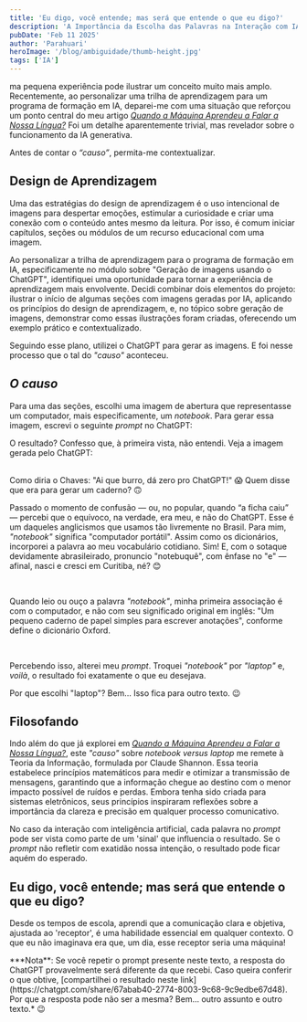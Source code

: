 ```yaml
---
title: 'Eu digo, você entende; mas será que entende o que eu digo?'
description: 'A Importância da Escolha das Palavras na Interação com IA.'
pubDate: 'Feb 11 2025'
author: 'Parahuari'
heroImage: '/blog/ambiguidade/thumb-height.jpg'
tags: ['IA']
---
```


<CapitalLetter letter='U' />ma pequena experiência pode ilustrar um conceito muito mais amplo. Recentemente, ao personalizar uma trilha de aprendizagem para um programa de formação em IA, deparei-me com uma situação que reforçou um ponto central do meu artigo [*Quando a Máquina Aprendeu a Falar a Nossa Língua?*](../maquina-falar-nossa-lingua/) Foi um detalhe aparentemente trivial, mas revelador sobre o funcionamento da IA generativa.

Antes de contar o *“causo”*, permita-me contextualizar.

## Design de Aprendizagem
Uma das estratégias do design de aprendizagem é o uso intencional de imagens para despertar emoções, estimular a curiosidade e criar uma conexão com o conteúdo antes mesmo da leitura. Por isso, é comum iniciar capítulos, seções ou módulos de um recurso educacional com uma imagem.

Ao personalizar a trilha de aprendizagem para o programa de formação em IA, especificamente no módulo sobre "Geração de imagens usando o ChatGPT", identifiquei uma oportunidade para tornar a experiência de aprendizagem mais envolvente. Decidi combinar dois elementos do projeto: ilustrar o início de algumas seções com imagens geradas por IA, aplicando os princípios do design de aprendizagem, e, no tópico sobre geração de imagens, demonstrar como essas ilustrações foram criadas, oferecendo um exemplo prático e contextualizado.

Seguindo esse plano, utilizei o ChatGPT para gerar as imagens. E foi nesse processo que o tal do *"causo"* aconteceu.

## *O causo*
Para uma das seções, escolhi uma imagem de abertura que representasse um computador, mais especificamente, um *notebook*. Para gerar essa imagem, escrevi o seguinte *prompt* no ChatGPT:

<center>
<Imagem img='/blog/ambiguidade/prompt.jpg'/>
</center>

O resultado? Confesso que, à primeira vista, não entendi. Veja a imagem gerada pelo ChatGPT: 
<center>
<Imagem img='/blog/ambiguidade/imagem-notebook.jpg'/>
</center>
<br />
Como diria o Chaves: "Ai que burro, dá zero pro ChatGPT!" 😱 Quem disse que era para gerar um caderno? 🙃

Passado o momento de confusão — ou, no popular, quando “a ficha caiu” — percebi que o equívoco, na verdade, era meu, e não do ChatGPT. Esse é um daqueles anglicismos que usamos tão livremente no Brasil. Para mim, *"notebook"* significa "computador portátil". Assim como os dicionários, incorporei a palavra ao meu vocabulário cotidiano. Sim! E, com o sotaque devidamente abrasileirado, pronuncio "notebuquê", com ênfase no "e" — afinal, nasci e cresci em Curitiba, né? 😊

<Imagem img='/blog/ambiguidade/priberam-notebook.png' caption='Resultado da consulta ao Dicionário Priberam Online.' />
<br />

Quando leio ou ouço a palavra *"notebook"*, minha primeira associação é com o computador, e não com seu significado original em inglês: "Um pequeno caderno de papel simples para escrever anotações", conforme define o dicionário Oxford.

<Imagem img='/blog/ambiguidade/oxford-notebook.png' caption='Resultado da consulta ao Oxford Advanced American Dictionary.' />
<br />

Percebendo isso, alterei meu *prompt*. Troquei *"notebook"* por *"laptop"* e, *voilà*, o resultado foi exatamente o que eu desejava.
<center>
<Imagem img='/blog/ambiguidade/imagem-laptop.jpg'/>
</center>

Por que escolhi "laptop"? Bem... Isso fica para outro texto. 😉

## Filosofando
Indo além do que já explorei em [*Quando a Máquina Aprendeu a Falar a Nossa Língua?*](../maquina-falar-nossa-lingua/), este *"causo"* sobre *notebook versus laptop* me remete à Teoria da Informação, formulada por Claude Shannon. Essa teoria estabelece princípios matemáticos para medir e otimizar a transmissão de mensagens, garantindo que a informação chegue ao destino com o menor impacto possível de ruídos e perdas. Embora tenha sido criada para sistemas eletrônicos, seus princípios inspiraram reflexões sobre a importância da clareza e precisão em qualquer processo comunicativo.

No caso da interação com inteligência artificial, cada palavra no *prompt* pode ser vista como parte de um 'sinal' que influencia o resultado. Se o *prompt* não refletir com exatidão nossa intenção, o resultado pode ficar aquém do esperado.

## Eu digo, você entende; mas será que entende o que eu digo?
Desde os tempos de escola, aprendi que a comunicação clara e objetiva, ajustada ao 'receptor', é uma habilidade essencial em qualquer contexto. O que eu não imaginava era que, um dia, esse receptor seria uma máquina!

<hl />
***Nota**: Se você repetir o prompt presente neste texto, a resposta do ChatGPT provavelmente será diferente da que recebi. Caso queira conferir o que obtive, [compartilhei o resultado neste link](https://chatgpt.com/share/67abab40-2774-8003-9c68-9c9edbe67d48). Por que a resposta pode não ser a mesma? Bem... outro assunto e outro texto.* 😉


<Parau />